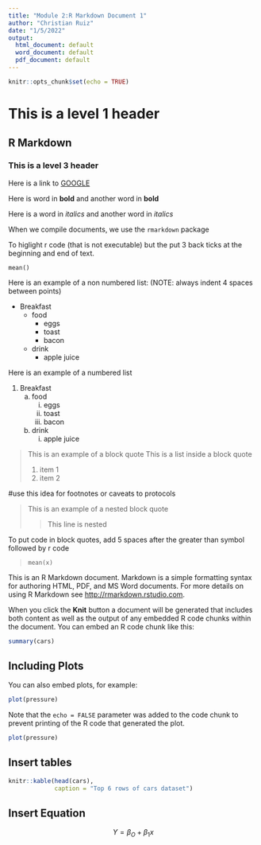 ```yaml
---
title: "Module 2:R Markdown Document 1"
author: "Christian Ruiz"
date: "1/5/2022"
output:
  html_document: default
  word_document: default
  pdf_document: default
---
```


```r
knitr::opts_chunk$set(echo = TRUE)
```
# This is a level 1 header

## R Markdown

### This is a level 3 header

Here is a link to [GOOGLE](www.google.com)

Here is word in **bold** and another word in __bold__

Here is a word in *italics* and another word in _italics_

When we compile documents, we use the `rmarkdown` package

To higlight r code (that is not executable) but the put 3 back ticks at the beginning and end of text.

```
mean()
```
Here is an example of a non numbered list:
(NOTE: always indent 4 spaces between points)

* Breakfast
    - food
        + eggs
        + toast
        + bacon
    - drink
        + apple juice

Here is an example of a numbered list

1. Breakfast
    a. food
        i. eggs
        ii. toast
        iii. bacon
    b. drink
        i. apple juice


> This is an example of a block quote
> This is a list inside a block quote
>
> 1. item 1
> 2. item 2

#use this idea for footnotes or caveats to protocols

> This is an example of a nested block quote
>
>> This line is nested

To put code in block quotes, add 5 spaces after the greater than symbol followed by r code

>     mean(x)

This is an R Markdown document. Markdown is a simple formatting syntax for authoring HTML, PDF, and MS Word documents. For more details on using R Markdown see <http://rmarkdown.rstudio.com>.

When you click the **Knit** button a document will be generated that includes both content as well as the output of any embedded R code chunks within the document. You can embed an R code chunk like this:

```r
summary(cars)
```

## Including Plots

You can also embed plots, for example:

```r
plot(pressure)
```

Note that the `echo = FALSE` parameter was added to the code chunk to prevent printing of the R code that generated the plot.

```r
plot(pressure)

```

## Insert tables 
```r
knitr::kable(head(cars),
             caption = "Top 6 rows of cars dataset")
```

## Insert Equation

$$ Y = \beta_O + \beta_1x $$
